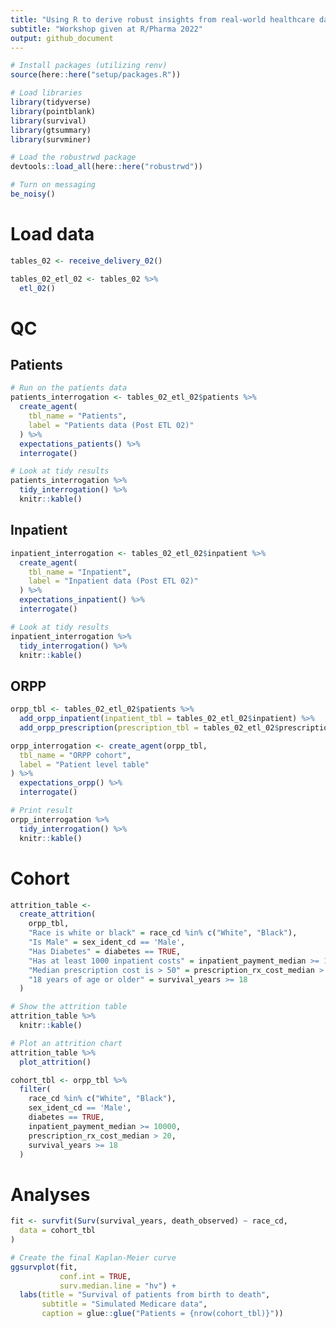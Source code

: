 ```yaml
---
title: "Using R to derive robust insights from real-world healthcare data"
subtitle: "Workshop given at R/Pharma 2022"
output: github_document
---
```


```r

# Install packages (utilizing renv)
source(here::here("setup/packages.R"))

# Load libraries
library(tidyverse)
library(pointblank)
library(survival)
library(gtsummary)
library(survminer)

# Load the robustrwd package
devtools::load_all(here::here("robustrwd"))

# Turn on messaging
be_noisy()

```

# Load data

```r
tables_02 <- receive_delivery_02()

tables_02_etl_02 <- tables_02 %>%
  etl_02()
```

# QC

## Patients

```r
# Run on the patients data
patients_interrogation <- tables_02_etl_02$patients %>%
  create_agent(
    tbl_name = "Patients",
    label = "Patients data (Post ETL 02)"
  ) %>%
  expectations_patients() %>%
  interrogate()

# Look at tidy results
patients_interrogation %>%
  tidy_interrogation() %>%
  knitr::kable()
```

## Inpatient

```r
inpatient_interrogation <- tables_02_etl_02$inpatient %>%
  create_agent(
    tbl_name = "Inpatient",
    label = "Inpatient data (Post ETL 02)"
  ) %>%
  expectations_inpatient() %>%
  interrogate()

# Look at tidy results
inpatient_interrogation %>%
  tidy_interrogation() %>%
  knitr::kable()
```

## ORPP

```r
orpp_tbl <- tables_02_etl_02$patients %>%
  add_orpp_inpatient(inpatient_tbl = tables_02_etl_02$inpatient) %>%
  add_orpp_prescription(prescription_tbl = tables_02_etl_02$prescription)

orpp_interrogation <- create_agent(orpp_tbl,
  tbl_name = "ORPP cohort",
  label = "Patient level table"
) %>%
  expectations_orpp() %>%
  interrogate()

# Print result
orpp_interrogation %>%
  tidy_interrogation() %>%
  knitr::kable()
```


# Cohort

```r
attrition_table <-
  create_attrition(
    orpp_tbl,
    "Race is white or black" = race_cd %in% c("White", "Black"),
    "Is Male" = sex_ident_cd == 'Male',
    "Has Diabetes" = diabetes == TRUE,
    "Has at least 1000 inpatient costs" = inpatient_payment_median >= 10000,
    "Median prescription cost is > 50" = prescription_rx_cost_median > 20,
    "18 years of age or older" = survival_years >= 18
  )

# Show the attrition table
attrition_table %>%
  knitr::kable()

# Plot an attrition chart
attrition_table %>%
  plot_attrition()

cohort_tbl <- orpp_tbl %>%
  filter(
    race_cd %in% c("White", "Black"),
    sex_ident_cd == 'Male',
    diabetes == TRUE,
    inpatient_payment_median >= 10000,
    prescription_rx_cost_median > 20,
    survival_years >= 18
  )
```

# Analyses

```r
fit <- survfit(Surv(survival_years, death_observed) ~ race_cd,
  data = cohort_tbl
)

# Create the final Kaplan-Meier curve
ggsurvplot(fit,
           conf.int = TRUE,
           surv.median.line = "hv") +
  labs(title = "Survival of patients from birth to death",
       subtitle = "Simulated Medicare data",
       caption = glue::glue("Patients = {nrow(cohort_tbl)}"))
```

